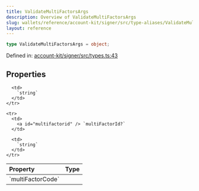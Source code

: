 ```yaml
---
title: ValidateMultiFactorsArgs
description: Overview of ValidateMultiFactorsArgs
slug: wallets/reference/account-kit/signer/src/type-aliases/ValidateMultiFactorsArgs
layout: reference
---
```


```ts
type ValidateMultiFactorsArgs = object;
```

Defined in: [account-kit/signer/src/types.ts:43](https://github.com/alchemyplatform/aa-sdk/blob/e3c1a23e6e03f44bf2db3afddb97a91b175cba58/account-kit/signer/src/types.ts#L43)

## Properties

<table>
  <thead>
    <tr>
      <th align="left">Property</th>
      <th align="left">Type</th>
    </tr>
  </thead>

  <tbody>
    <tr>
      <td>
        <a id="multifactorcode" /> `multiFactorCode`
      </td>

      <td>
        `string`
      </td>
    </tr>

    <tr>
      <td>
        <a id="multifactorid" /> `multiFactorId?`
      </td>

      <td>
        `string`
      </td>
    </tr>

  </tbody>
</table>
